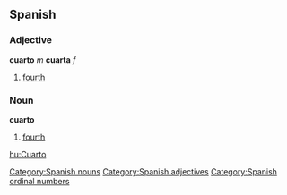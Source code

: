 == Spanish ==
=== Adjective ===
'''cuarto''' ''m'' '''cuarta''' ''f''
# [[fourth]]

=== Noun ===
'''cuarto'''
# [[fourth]]


[[Category:Spanish nouns]]
[[Category:Spanish adjectives]]
[[Category:Spanish ordinal numbers]]

[[hu:Cuarto]]